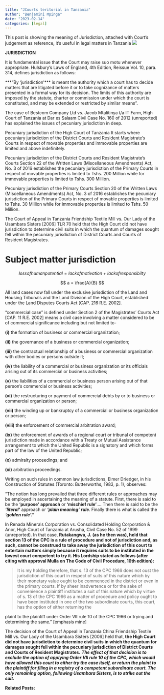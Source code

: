 ```yaml
---
title: "JCourts teritorial in Tanzania"
author: "Benjamini Mpinga"
date: "2023-02-14"
categories: [legal]
---
```


This post is showing the meaning of Jurisdiction, attached with Court's judgement as reference, it's useful in legal matters in Tanzania ![](oceanLandIntera.jpg)

**JURISDICTION**

It is fundamental issue that the Court may raise suo motu whenever appropriate. Hulsbury's Laws of England, 4th Edition, Reissue Vol. 10, para. 314, defines jurisdiction as follows:

\*\*\*"By 'jurisdiction'\*\*\* is meant the authority which a court has to decide matters that are litigated before it or to take cognizance of matters presented in a formal way for its decision. The limits of this authority are imposed by the statute, charter or commission under which the court is constituted, and may be extended or restricted by similar means".

The case of Bestcom Company Ltd vs. Jacob Mtalitinya t/a IT Farm, High Court of Tanzania at Dar es Salaam Civil Case No. 160 of 2012 (unreported) has explained the issues of pecuniary jurisdiction in deep.

Pecuniary jurisdiction of the High Court of Tanzania It starts where pecuniary jurisdiction of the District Courts and Resident Magistrate's Courts in respect of movable properties and immovable properties are limited and above indefinitely.

Pecuniary jurisdiction of the District Courts and Resident Magistrate's Courts Section 22 of the Written Laws (Miscellaneous Amendments) Act, No. 3 of 2016 establishes the pecuniary jurisdiction of the Primary Courts in respect of movable properties is limited to Tshs. 200 Million while for immovable properties is limited to Tshs. 300 Million.

Pecuniary jurisdiction of the Primary Courts Section 20 of the Written Laws (Miscellaneous Amendments) Act, No. 3 of 2016 establishes the pecuniary jurisdiction of the Primary Courts in respect of movable properties is limited to Tshs. 30 Million while for immovable properties is limited to Tshs. 50 Million.

The Court of Appeal in Tanzania Friendship Textile Mill vs. Our Lady of the Usambara Sisters \[2006\] TLR 70 held that the High Court did not have jurisdiction to determine civil suits in which the quantum of damages sought fell within the pecuniary jurisdiction of District Courts and Courts of Resident Magistrates.

# Subject matter jurisdiction

$$
loss of human potential = lack of motivation + lack of responsibilty
$$

$$
a = \frac{A}{B}
$$

All land cases now fall under the exclusive jurisdiction of the Land and Housing Tribunals and the Land Division of the High Court, established under the Land Disputes Courts Act \[CAP. 216 R.E. 2002\].

"commercial case" is defined under Section 2 of the Magistrates' Courts Act \[CAP. 11 R.E. 2002\] means a civil case involving a matter considered to be of commercial significance including but not limited to-

**(i)** the formation of business or commercial organization;

**(ii)** the governance of a business or commercial organization;

**(iii)** the contractual relationship of a business or commercial organization with other bodies or persons outside it;

**(iv)** the liability of a commercial or business organization or its officials arising out of its commercial or business activities;

**(v)** the liabilities of a commercial or business person arising out of that person's commercial or business activities;

**(vi)** the restructuring or payment of commercial debts by or to business or commercial organization or person;

**(vii)** the winding up or bankruptcy of a commercial or business organization or person;

**(viii)** the enforcement of commercial arbitration award;

**(ix)** the enforcement of awards of a regional court or tribunal of competent jurisdiction made in accordance with a Treaty or Mutual Assistance arrangement to which the United Republic is a signatory and which forms part of the law of the United Republic;

**(x)** admiralty proceedings; and

**(xi)** arbitration proceedings.

Writing on such rules in common law jurisdictions, Elmer Driedger, in his Construction of Statutes (Toronto: Butterworths, 1983, p. 1), observes:

"The notion has long prevailed that three different rules or approaches may be employed in ascertaining the meaning of a statute. First, there is said to be the **'purpose'** **approach** or **'mischief rule'**.... Then there is said to be the ***'literal'*** approach or ***'plain meaning' rule***. Finally there is what is called the ***'golden rule'."***

In Renada Minerals Corporation vs. Consolidated Holding Corporation & Anor, High Court of Tanzania at Arusha, Civil Case No. 52 of 1999 (unreported). In that case, **Rutakangwa, J.** **(as he then was), held that section 13 of the CPC is a rule of procedure and not of jurisdiction and, as such, cannot be construed to take away the jurisdiction of this court to entertain matters simply because it requires suits to be instituted in the lowest court competent to try it. His Lordship stated as follows (after citing with approval Mulla on The Code of Civil Procedure, 16th edition):**

> It is my holding therefore, that s. 13 of the CPC 1966 does not oust the jurisdiction of this court in respect of suits of this nature which by their monetary value ought to be commenced in the district or even in the primary courts. If by sheer inadvertence or for the sake of convenience a plaintiff institutes a suit of this nature which by virtue of s. 13 of the CPC 1966 as a matter of procedure and policy ought to have been instituted in one of the two subordinate courts, this court, has the option of either returning the

::: callout-tip
plaint to the plaintiff under Order VII rule 10 of the CPC 1966 or trying and determining the same." \[emphasis mine\]
:::

The decision of the Court of Appeal in Tanzania China Friendship Textile Mill vs. Our Lady of the Usambara Sisters \[2006\] held that, **the High Court did not have jurisdiction to determine civil suits in which the quantum for damages sought fell within the pecuniary jurisdiction of District Courts and Courts of Resident Magistrates.** ***The effect of that decision is to exclude the option of applying Order VII rule 10 of the CPC, which would have allowed this court to either try the case itself, or return the plaint to the plaintiff for filing in a registry of a competent subordinate court. The only remaining option, following Usambara Sisters, is to strike out the suit.***

**Related Posts:**
